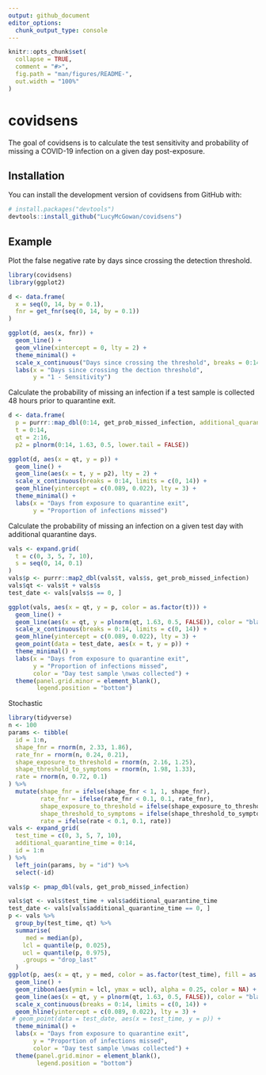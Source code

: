 ```yaml
---
output: github_document
editor_options: 
  chunk_output_type: console
---
```


<!-- README.md is generated from README.Rmd. Please edit that file -->

```r
knitr::opts_chunk$set(
  collapse = TRUE,
  comment = "#>",
  fig.path = "man/figures/README-",
  out.width = "100%"
)
```

# covidsens

<!-- badges: start -->
<!-- badges: end -->

The goal of covidsens is to calculate the test sensitivity and probability of missing a COVID-19 infection on a given day post-exposure.

## Installation

<!-- You can install the released version of covidsens from [CRAN](https://CRAN.R-project.org) with: -->

<!-- ``` r -->
<!-- install.packages("covidsens") -->
<!-- ``` -->

You can install the development version of covidsens from GitHub with:

```r
# install.packages("devtools")
devtools::install_github("LucyMcGowan/covidsens")
```


## Example

Plot the false negative rate by days since crossing the detection threshold.

```r
library(covidsens)
library(ggplot2)

d <- data.frame(
  x = seq(0, 14, by = 0.1),
  fnr = get_fnr(seq(0, 14, by = 0.1))
)

ggplot(d, aes(x, fnr)) +
  geom_line() +
  geom_vline(xintercept = 0, lty = 2) +
  theme_minimal() +
  scale_x_continuous("Days since crossing the threshold", breaks = 0:14) +
  labs(x = "Days since crossing the dection threshold",
       y = "1 - Sensitivity") 
```

Calculate the probability of missing an infection if a test sample is collected 48 hours prior to quarantine exit.

```r
d <- data.frame(
  p = purrr::map_dbl(0:14, get_prob_missed_infection, additional_quarantine_time = 2),
  t = 0:14,
  qt = 2:16,
  p2 = plnorm(0:14, 1.63, 0.5, lower.tail = FALSE))

ggplot(d, aes(x = qt, y = p)) +
  geom_line() +
  geom_line(aes(x = t, y = p2), lty = 2) + 
  scale_x_continuous(breaks = 0:14, limits = c(0, 14)) +
  geom_hline(yintercept = c(0.089, 0.022), lty = 3) +
  theme_minimal() +
  labs(x = "Days from exposure to quarantine exit",
       y = "Proportion of infections missed")
```

Calculate the probability of missing an infection on a given test day with additional quarantine days.

```r
vals <- expand.grid(
  t = c(0, 3, 5, 7, 10),
  s = seq(0, 14, 0.1)
)
vals$p <- purrr::map2_dbl(vals$t, vals$s, get_prob_missed_infection)
vals$qt <- vals$t + vals$s
test_date <- vals[vals$s == 0, ]

ggplot(vals, aes(x = qt, y = p, color = as.factor(t))) +
  geom_line() +
  geom_line(aes(x = qt, y = plnorm(qt, 1.63, 0.5, FALSE)), color = "black", lty = 2) +
  scale_x_continuous(breaks = 0:14, limits = c(0, 14)) +
  geom_hline(yintercept = c(0.089, 0.022), lty = 3) +
  geom_point(data = test_date, aes(x = t, y = p)) +
  theme_minimal() +
  labs(x = "Days from exposure to quarantine exit",
       y = "Proportion of infections missed",
       color = "Day test sample \nwas collected") +
  theme(panel.grid.minor = element_blank(),
        legend.position = "bottom") 
```

Stochastic

```r
library(tidyverse)
n <- 100
params <- tibble(
  id = 1:n,
  shape_fnr = rnorm(n, 2.33, 1.86),
  rate_fnr = rnorm(n, 0.24, 0.21),
  shape_exposure_to_threshold = rnorm(n, 2.16, 1.25),
  shape_threshold_to_symptoms = rnorm(n, 1.98, 1.33),
  rate = rnorm(n, 0.72, 0.1)
) %>%
  mutate(shape_fnr = ifelse(shape_fnr < 1, 1, shape_fnr),
         rate_fnr = ifelse(rate_fnr < 0.1, 0.1, rate_fnr),
         shape_exposure_to_threshold = ifelse(shape_exposure_to_threshold < 0.1, 0.1, shape_exposure_to_threshold),
         shape_threshold_to_symptoms = ifelse(shape_threshold_to_symptoms < 0.1, 0.1, shape_threshold_to_symptoms), 
         rate = ifelse(rate < 0.1, 0.1, rate))
vals <- expand_grid(
  test_time = c(0, 3, 5, 7, 10),
  additional_quarantine_time = 0:14,
  id = 1:n
) %>%
  left_join(params, by = "id") %>%
  select(-id)

vals$p <- pmap_dbl(vals, get_prob_missed_infection)

vals$qt <- vals$test_time + vals$additional_quarantine_time
test_date <- vals[vals$additional_quarantine_time == 0, ]
p <- vals %>%
  group_by(test_time, qt) %>%
  summarise(
     med = median(p),
    lcl = quantile(p, 0.025),
    ucl = quantile(p, 0.975),
    .groups = "drop_last"
  )
ggplot(p, aes(x = qt, y = med, color = as.factor(test_time), fill = as.factor(test_time))) +
  geom_line() +
  geom_ribbon(aes(ymin = lcl, ymax = ucl), alpha = 0.25, color = NA) +
  geom_line(aes(x = qt, y = plnorm(qt, 1.63, 0.5, FALSE)), color = "black", lty = 2) +
  scale_x_continuous(breaks = 0:14, limits = c(0, 14)) +
  geom_hline(yintercept = c(0.089, 0.022), lty = 3) +
 # geom_point(data = test_date, aes(x = test_time, y = p)) +
  theme_minimal() +
  labs(x = "Days from exposure to quarantine exit",
       y = "Proportion of infections missed",
       color = "Day test sample \nwas collected") +
  theme(panel.grid.minor = element_blank(),
        legend.position = "bottom") 
```

